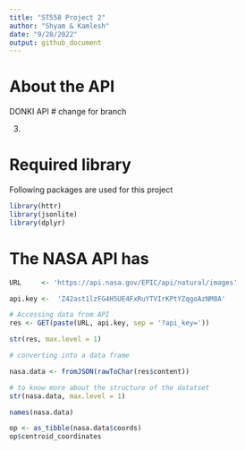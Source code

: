 ```yaml
---
title: "ST558 Project 2"
author: "Shyam & Kamlesh"
date: "9/28/2022"
output: github_document
---
```


# About the API 
 
 DONKI API # change for branch


3.

# Required library 

Following packages are used for this project

```r
library(httr)
library(jsonlite)
library(dplyr)

```


# The NASA API has 

```r
URL     <- 'https://api.nasa.gov/EPIC/api/natural/images'

api.key <-  'Z42ast1lzFG4H5UE4FxRuYTVIrKPtYZqgoAzNM8A'

# Accessing data from API
res <- GET(paste(URL, api.key, sep = '?api_key='))

str(res, max.level = 1)

# converting into a data frame

nasa.data <- fromJSON(rawToChar(res$content))

# to know more about the structure of the datatset
str(nasa.data, max.level = 1)

names(nasa.data)
```

```r
op <- as_tibble(nasa.data$coords)
op$centroid_coordinates

```